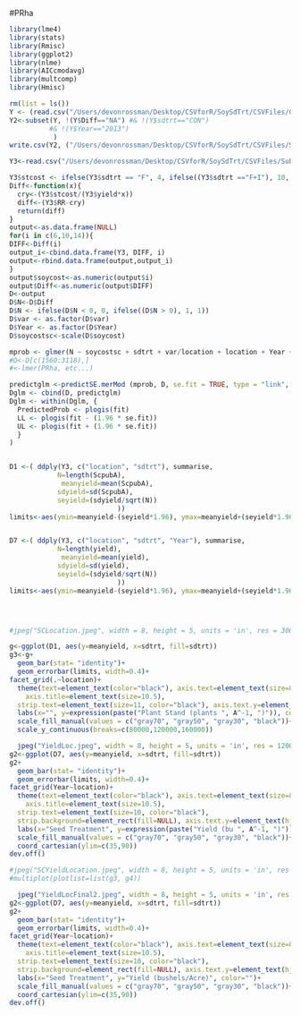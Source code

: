 #PRha

```r
library(lme4)
library(stats)
library(Rmisc)
library(ggplot2)
library(nlme)
library(AICcmodavg)
library(multcomp)
library(Hmisc)

rm(list = ls())
Y <- (read.csv("/Users/devonrossman/Desktop/CSVforR/SoySdTrt/CSVFiles/CADOct3.csv"))
Y2<-subset(Y, !(Y$Diff=="NA") #& !(Y$sdtrt=="CON")
          #& !(Y$Year=="2013")
           )
write.csv(Y2, ("/Users/devonrossman/Desktop/CSVforR/SoySdTrt/CSVFiles/SubsetY.csv"))

Y3<-read.csv("/Users/devonrossman/Desktop/CSVforR/SoySdTrt/CSVFiles/SubsetY.csv")

Y3$stcost <- ifelse(Y3$sdtrt == "F", 4, ifelse((Y3$sdtrt =="F+I"), 10, 20))
Diff<-function(x){
  cry<-(Y3$stcost/(Y3$yield*x))
  diff<-(Y3$RR-cry)
  return(diff)
}
output<-as.data.frame(NULL)
for(i in c(6,10,14)){
DIFF<-Diff(i)
output_i<-cbind.data.frame(Y3, DIFF, i)
output<-rbind.data.frame(output,output_i)
}
output$soycost<-as.numeric(output$i)
output$Diff<-as.numeric(output$DIFF)
D<-output
D$N<-D$Diff
D$N <- ifelse(D$N < 0, 0, ifelse((D$N > 0), 1, 1))
D$var <- as.factor(D$var)
D$Year <- as.factor(D$Year)
D$soycostsc<-scale(D$soycost)

mprob <- glmer(N ~ soycostsc + sdtrt + var/location + location + Year + (1 | rep/location:Year), data=D, family=binomial)
#D<-D[c(1560:3118),]
#<-lmer(PRha, etc...)

predictglm <-predictSE.merMod (mprob, D, se.fit = TRUE, type = "link", level=0, print.matrix = FALSE) 
Dglm <- cbind(D, predictglm)
Dglm <- within(Dglm, {
  PredictedProb <- plogis(fit)
  LL <- plogis(fit - (1.96 * se.fit))
  UL <- plogis(fit + (1.96 * se.fit))
  }
)


D1 <-( ddply(Y3, c("location", "sdtrt"), summarise,
            N=length(ScpubA),
             meanyield=mean(ScpubA),
            sdyield=sd(ScpubA),
            seyield=(sdyield/sqrt(N))
                           ))
limits<-aes(ymin=meanyield-(seyield*1.96), ymax=meanyield+(seyield*1.96))


D7 <-( ddply(Y3, c("location", "sdtrt", "Year"), summarise,
            N=length(yield),
             meanyield=mean(yield),
            sdyield=sd(yield),
            seyield=(sdyield/sqrt(N))
                           ))
limits<-aes(ymin=meanyield-(seyield*1.96), ymax=meanyield+(seyield*1.96))




#jpeg("SCLocation.jpeg", width = 8, height = 5, units = 'in', res = 300)

g<-ggplot(D1, aes(y=meanyield, x=sdtrt, fill=sdtrt))
g3<-g+
  geom_bar(stat= "identity")+ 
  geom_errorbar(limits, width=0.4)+
facet_grid(.~location)+
  theme(text=element_text(color="black"), axis.text=element_text(size=8, angle=90, hjust=1),
    axis.title=element_text(size=10.5),
  strip.text=element_text(size=11, color="black"), axis.text.y=element_text(hjust=0.5), axis.text.x=element_text(vjust=0.5, size=8))+
  labs(x="", y=expression(paste("Plant Stand (plants ", A^-1, ")")), color="")+ 
  scale_fill_manual(values = c("gray70", "gray50", "gray30", "black"))+ coord_cartesian(ylim=c(75000,160000))+
  scale_y_continuous(breaks=c(80000,120000,160000))

  jpeg("YieldLoc.jpeg", width = 8, height = 5, units = 'in', res = 1200)
g2<-ggplot(D7, aes(y=meanyield, x=sdtrt, fill=sdtrt))
g2+
  geom_bar(stat= "identity")+ 
  geom_errorbar(limits, width=0.4)+
facet_grid(Year~location)+
  theme(text=element_text(color="black"), axis.text=element_text(size=8, angle=90, hjust=1),
    axis.title=element_text(size=10.5),
  strip.text=element_text(size=10, color="black"),
  strip.background=element_rect(fill=NULL), axis.text.y=element_text(hjust=0.5), axis.text.x=element_text(vjust=0.5))+
  labs(x="Seed Treatment", y=expression(paste("Yield (bu ", A^-1, ")")), color="")+ 
  scale_fill_manual(values = c("gray70", "gray50", "gray30", "black"))+
  coord_cartesian(ylim=c(35,90))
dev.off()

#jpeg("SCYieldLocation.jpeg", width = 8, height = 5, units = 'in', res = 300)
#multiplot(plotlist=list(g3, g4))

  jpeg("YieldLocFinal2.jpeg", width = 8, height = 5, units = 'in', res = 1200)
g2<-ggplot(D7, aes(y=meanyield, x=sdtrt, fill=sdtrt))
g2+
  geom_bar(stat= "identity")+ 
  geom_errorbar(limits, width=0.4)+
facet_grid(Year~location)+
  theme(text=element_text(color="black"), axis.text=element_text(size=8, angle=90, hjust=1),
    axis.title=element_text(size=10.5),
  strip.text=element_text(size=10, color="black"),
  strip.background=element_rect(fill=NULL), axis.text.y=element_text(hjust=0.5), axis.text.x=element_text(vjust=0.5))+
  labs(x="Seed Treatment", y="Yield (bushels/Acre)", color="")+ 
  scale_fill_manual(values = c("gray70", "gray50", "gray30", "black"))+
  coord_cartesian(ylim=c(35,90))
dev.off()



```
